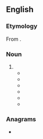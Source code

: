 {{also|sled dog}}
==English==

===Etymology===
From {{compound|en|sled|dog}}.

===Noun===
{{en-noun}}

# {{alternative spelling of|sled dog|lang=en}}
#* {{quote-book|lang=en|year=1968 |title=A bear for the FBI |author=Melvin Van Peebles |page=131 |ISBN= |passage=There is something wonderful and sad about Ohio around Christmastime — maybe the reasons are the licentious, Yukon '''sleddog''' cold and the buildings on the main streets of college towns standing respectfully buttressed with graceful wings... }}
#* {{quote-book|lang=en|year=1976 |title=Jack London's Socialism |author=Carolyn Johnston Willson |page=62 |ISBN= |passage=Buck, the canine hero is kidnapped from his home in the Santa Clara Walley of California and taken to Alaska to become a '''sleddog'''. }}
#* {{quote-book|lang=en|year=1990 |title=In red hats, beads & bags: 1908 graduates sharing their lives through letters |author=Dolores Avelleyra Murphy |page=218 |ISBN= |passage=We've just finished our winter sports season (which I prefer to summer) with skiing competitions of all kinds, skating, and even a '''sleddog''' race this year. }}
#* {{quote-book|lang=en|year=2002 |title=America's heartland remembers |author=David J. Marcou & ‎Barbara A. Pauls |page= |ISBN= |passage=The trend was reversed, finally, after the '''sleddog''' fervor spread to the lower forty-eight states. }}
#* {{quote-book|lang=en|year=2005 |title=Interior, Environment, and Related Agencies Appropriations for 2006 |author=United States Congress House Committee on Appropriations: Subcommittee on Interior, Environment, and Related Agencies |page= |ISBN= |passage=The Iditarod is a main trans-Alaska Range thoroughfare for regional residents during the winter months and is venue for the 1,000-mile Iditarod '''Sleddog''' Race, the 2,000-mile Tesoro Irondog snowmachine race, and the 350-mile muscle-powered Alaska Uitrasport Iditarod Trail Invitational marathon. }}
#* {{quote-book|lang=en|year=2014 |title=The Rough Guide to Scotland |author=Rob Humphreys, ‎Steve Vickers, & ‎James Stewart |page= |ISBN=1409372251 |passage=Between Loch Morlich and Inverdruie lies the Cairngorm Sleddog Adventure Centre, the UK's only '''sleddog''' centre. }}

===Anagrams===
* {{anagrams|en|a=ddeglos|dogsled}}
